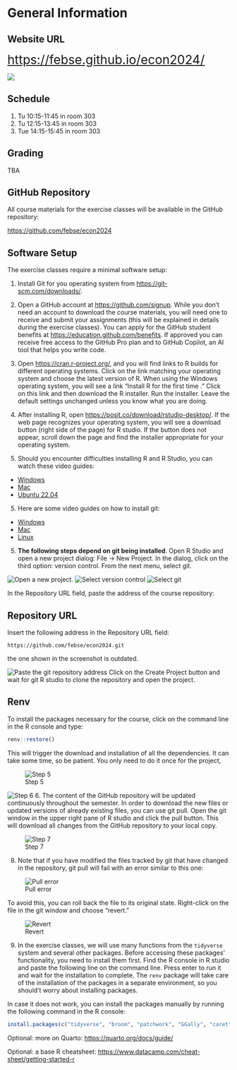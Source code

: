 # General Information {.unnumbered}

:::{.callout-note}
## Website URL

<span style="font-size:2em">[https://febse.github.io/econ2024/](https://febse.github.io/econ2024/)</span>

![](figures/qrcode.png)

:::


## Schedule

1.  Tu 10:15-11:45 in room 303
2.  Tu 12:15-13:45 in room 303
3.  Tue 14:15-15:45 in room 303

## Grading

TBA

## GitHub Repository

All course materials for the exercise classes will be available in the GitHub repository:

<https://github.com/febse/econ2024>

## Software Setup

The exercise classes require a minimal software setup:

1.  Install Git for you operating system from [https://git-scm.com/downloads/](https://git-scm.com/downloads).

2.  Open a GitHub account at <https://github.com/signup>. While you don't need an account to download the course materials, you will need one to receive and submit your assignments (this will be explained in details during the exercise classes). You can apply for the GitHub student benefits at <https://education.github.com/benefits>. If approved you can receive free access to the GitHub Pro plan and to GitHub Copilot, an AI tool that helps you write code.

3.  Open <https://cran.r-project.org/>, and you will find links to R builds for different operating systems. Click on the link matching your operating system and choose the latest version of R. When using the Windows operating system, you will see a link "Install R for the first time ." Click on this link and then download the R installer. Run the installer. Leave the default settings unchanged unless you know what you are doing.

4.  After installing R, open <https://posit.co/download/rstudio-desktop/>. If the web page recognizes your operating system, you will see a download button (right side of the page) for R studio. If the button does not appear, scroll down the page and find the installer appropriate for your operating system.

5.  Should you encounter difficulties installing R and R Studio, you can watch these video guides:

-   [Windows](https://www.youtube.com/watch?v=YrEe2TLr3MI)
-   [Mac](https://www.youtube.com/watch?v=n8kP7c_QbLA)
-   [Ubuntu 22.04](https://www.youtube.com/watch?v=NFEDEXWomI4)

5.  Here are some video guides on how to install git:

-   [Windows](https://www.youtube.com/watch?v=AdzKzlp66sQ)
-   [Mac](https://www.youtube.com/watch?v=hMEyBtsuAJE)
-   [Linux](https://www.youtube.com/watch?v=bc3_FL9zWWs)

5.  **The following steps depend on git being installed**. Open R Studio and open a new project dialog: File -\> New Project. In the dialog, click on the third option: version control. From the next menu, select git.

![Open a new project.](figures/RStudio_new_project_1.png) ![Select version control](figures/RStudio_new_project_2.png) ![Select git](figures/RStudio_new_project_3.png)

In the Repository URL field, paste the address of the course repository:

::: callout-caution
## Repository URL

Insert the following address in the Repository URL field:

```         
https://github.com/febse/econ2024.git
```

the one shown in the screenshot is outdated.
:::

![Paste the git repository address](figures/RStudio_new_project_4.png) Click on the Create Project button and wait for git R studio to clone the repository and open the project.

:::{.callout-caution}
## Renv

To install the packages necessary for the course, click on the command line
in the R console and type:

```r
renv::restore()
```

This will trigger the download and installation of all the dependencies. 
It can take some time, so be patient. You only need to do it once for the project,
:::

![Step 5](figures/RStudio_new_project_renv.png)

![Step 6](figures/RStudio_new_project_5.png) 6. The content of the GitHub repository will be updated continuously throughout the semester. In order to download the new files or updated versions of already existing files, you can use git pull. Open the git window in the upper right pane of R studio and click the pull button. This will download all changes from the GitHub repository to your local copy.

![Step 7](figures/RStudio_new_project_7.png)

8.  Note that if you have modified the files tracked by git that have changed in the repository, git pull will fail with an error similar to this one:

![Pull error](figures/RStudio_new_project_8.png)

To avoid this, you can roll back the file to its original state. Right-click on the file in the git window and choose "revert."

![Revert](figures/RStudio_new_project_revert.png)

9. In the exercise classes, we will use many functions from the `tidyverse` system and several other packages. Before accessing these packages' functionality, you need to install them first. Find the R console in R studio and paste the following line on the command line. Press enter to run it and wait for the installation to complete. The `renv` package will take care of the installation of the packages in a separate environment, so you should't worry about installing packages.

In case it does not work, you can install the packages manually by running the following command in the R console:

```r
install.packages(c("tidyverse", "broom", "patchwork", "GGally", "caret", "plotly"))
```



Optional: more on Quarto: <https://quarto.org/docs/guide/>

Optional: a base R cheatsheet: <https://www.datacamp.com/cheat-sheet/getting-started-r>
